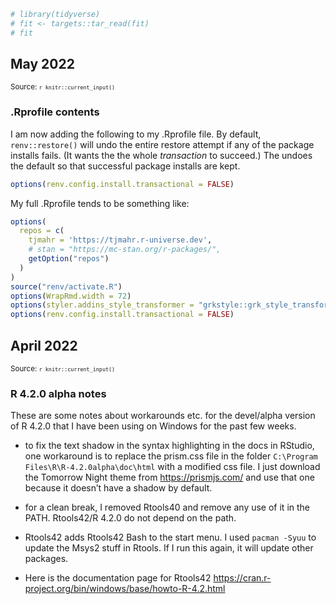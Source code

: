 <!--- Timestamp to trigger book rebuilds: `r Sys.time()` --->

```r
# library(tidyverse)
# fit <- targets::tar_read(fit)
# fit
```

## May 2022

<small>Source: <code>`r knitr::current_input()`</code></small>


### .Rprofile contents 

I am now adding the following to my .Rprofile file. By default,
`renv::restore()` will undo the entire restore attempt if any of the
package installs fails. (It wants the the whole *transaction* to
succeed.) The undoes the default so that successful package installs are
kept.

```r
options(renv.config.install.transactional = FALSE)
```

My full .Rprofile tends to be something like:

```r
options(
  repos = c(
    tjmahr = 'https://tjmahr.r-universe.dev',
    # stan = "https://mc-stan.org/r-packages/",
    getOption("repos")
  )
)
source("renv/activate.R")
options(WrapRmd.width = 72)
options(styler.addins_style_transformer = "grkstyle::grk_style_transformer()")
options(renv.config.install.transactional = FALSE)
```


## April 2022

<small>Source: <code>`r knitr::current_input()`</code></small>

### R 4.2.0 alpha notes

These are some notes about workarounds etc. for the devel/alpha version
of R 4.2.0 that I have been using on Windows for the past few weeks.

  - to fix the text shadow in the syntax highlighting in the docs in
    RStudio, one workaround is to replace the prism.css file in the
    folder `C:\Program Files\R\R-4.2.0alpha\doc\html` with a modified
    css file. I just download the Tomorrow Night theme from
    <https://prismjs.com/> and use that one because it doesn't have a
    shadow by default.

  - for a clean break, I removed Rtools40 and remove any use of it in
    the PATH. Rtools42/R 4.2.0 do not depend on the path.
    
  - Rtools42 adds Rtools42 Bash to the start menu. I used `pacman -Syuu`
    to update the Msys2 stuff in Rtools. If I run this again, it will update
    other packages.
    
  - Here is the documentation page for Rtools42
    <https://cran.r-project.org/bin/windows/base/howto-R-4.2.html>

```r

```
